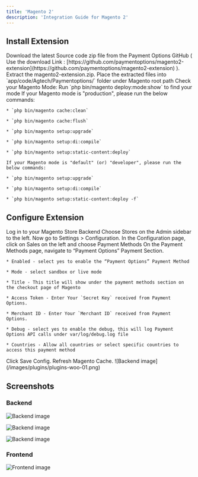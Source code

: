 ```yaml
---
title: 'Magento 2'
description: 'Integration Guide for Magento 2'
---
```


## **Install Extension**

<Steps>
  <Step>
    Download the latest Source code zip file from the Payment Options GitHub
    ( Use the download Link : [https://github.com/paymentoptions/magento2-extension](https://github.com/paymentoptions/magento2-extension) ).
  </Step>

  <Step>
    Extract the magento2-extension.zip.
  </Step>

  <Step>
    Place the extracted files into `app/code/Agtech/Paymentoptions/` folder under Magento root path
  </Step>

  <Step>
    Check your Magento Mode:
    Run `php bin/magento deploy:mode:show` to find your mode
    If your Magento mode is "production", please run the below commands:

    * `php bin/magento cache:clean`

    * `php bin/magento cache:flush`

    * `php bin/magento setup:upgrade`

    * `php bin/magento setup:di:compile`

    * `php bin/magento setup:static-content:deploy`

    If your Magento mode is "default" (or) "developer", please run the below commands:
    
    * `php bin/magento setup:upgrade`

    * `php bin/magento setup:di:compile`

    * `php bin/magento setup:static-content:deploy -f`

  </Step>
  
</Steps>

## **Configure  Extension**

<Steps>
  <Step>
    Log in to your Magento Store Backend
  </Step>

  <Step>
    Choose Stores on the Admin sidebar to the left. Now go to Settings > Configuration.
  </Step>

  <Step>
    In the Configuration page, click on Sales on the left and choose Payment Methods
  </Step>

  <Step>
   On the Payment Methods page, navigate to “Payment Options” Payment Section.

    * Enabled - select yes to enable the “Payment Options” Payment Method

    * Mode - select sandbox or live mode

    * Title - This title will show under the payment methods section on the checkout page of Magento

    * Access Token - Enter Your `Secret Key` received from Payment Options.

    * Merchant ID - Enter Your `Merchant ID` received from Payment Options.
    
    * Debug - select yes to enable the debug, this will log Payment Options API calls under var/log/debug.log file

    * Countries - Allow all countries or select specific countries to access this payment method

  </Step>
  <Step>
    Click Save Config.
  </Step>

  <Step>
    Refresh Magento Cache.
    ![Backend image](/images/plugins/plugins-woo-01.png)
  </Step>
  
</Steps>

## **Screenshots**

### Backend

![Backend image](/images/plugins/plugins-woo-01.png)

![Backend image](/images/plugins/plugins-woo-02.png)

![Backend image](/images/plugins/plugins-woo-03.png)

### Frontend

![Frontend image](/images/plugins/plugins-woo-04.png)